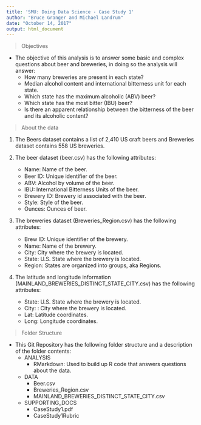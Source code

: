 ```yaml
---
title: 'SMU: Doing Data Science - Case Study 1'
author: "Bruce Granger and Michael Landrum"
date: "October 14, 2017"
output: html_document
---
```

> Objectives

* The objective of this analysis is to answer some basic and complex questions about beer and breweries, in doing so the analysis will answer:
    + How many breweries are present in each state?
    + Median alcohol content and international bitterness unit for each state. 
    + Which state has the maximum alcoholic (ABV) beer? 
    + Which state has the most bitter (IBU) beer?
    + Is there an apparent relationship between the bitterness of the beer and its alcoholic content?

> About the data

1) The Beers dataset contains a list of 2,410 US craft beers and Breweries dataset contains 558 US breweries.

2) The beer dataset (beer.csv) has the following attributes:
    + Name: Name of the beer. 
    + Beer ID: Unique identiﬁer of the beer. 
    + ABV: Alcohol by volume of the beer. 
    + IBU: International Bitterness Units of the beer. 
    + Brewery ID: Brewery id associated with the beer. 
    + Style: Style of the beer. 
    + Ounces: Ounces of beer.
    
3) The breweries dataset (Breweries_Region.csv) has the following attributes: 
    + Brew ID: Unique identiﬁer of the brewery. 
    + Name: Name of the brewery. 
    + City: City where the brewery is located. 
    + State: U.S. State where the brewery is located.
    + Region: States are organized into groups, aka Regions.

4) The latitude and longitude information (MAINLAND_BREWERIES_DISTINCT_STATE_CITY.csv) has the following attributes:
    + State: U.S. State where the brewery is located.
    + City: : City where the brewery is located.
    + Lat: Latitude coordinates.
    + Long: Longitude coordinates.

    
> Folder Structure

* This Git Repository has the following folder structure and a description of the folder contents:
    + ANALYSIS
        + RMarkdown: Used to build up R code that answers questions about the data.
    + DATA
        + Beer.csv
        + Breweries_Region.csv
        + MAINLAND_BREWERIES_DISTINCT_STATE_CITY.csv
    + SUPPORTING_DOCS
        + CaseStudy1.pdf
        + CaseStudy1Rubric
